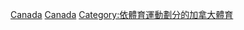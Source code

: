 {{Commonscat|Badminton in Canada}}

[[Category:各國羽毛球|Canada]]
[[Category:北美洲羽毛球|Canada]]
[[Category:依體育運動劃分的加拿大體育|Category:依體育運動劃分的加拿大體育]]